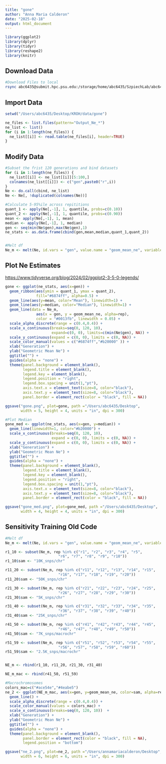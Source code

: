 ```yaml
---
title: "gone"
author: "Anna Maria Calderon"
date: "2025-02-18"
output: html_document
---
```


```r
library(ggplot2)
library(dplyr)
library(tidyr)
library(reshape2)
library(knitr)
```

## Download Data

```bash
#Download Files to local
rsync abc6435@submit.hpc.psu.edu:/storage/home/abc6435/SzpiechLab/abc6435/KROH/data/gone/results/Ne/* /Users/abc6435/Desktop/KROH/data/gone
```

## Import Data

```r
setwd("/Users/abc6435/Desktop/KROH/data/gone")

ne_files <- list.files(pattern="Output_Ne_*")
ne_list <- list()
for (i in 1:length(ne_files)) {
  ne_list[[i]] <- read.table(ne_files[i], header=TRUE)
}

```

## Modify Data

```r
#Subset the frist 120 generations and bind datasets
for (i in 1:length(ne_files)) {
  ne_list[[i]] <- ne_list[[i]][5:100,]
  colnames(ne_list[[i]]) <- c("gen",paste0("r",i))
}
Ne <- do.call(cbind, ne_list)
Ne <- Ne[, !duplicated(colnames(Ne))]

#Calculate 5-95%ile across repititions
quant_1 <- apply(Ne[,-1], 1, quantile, probs=c(0.10))
quant_2 <- apply(Ne[,-1], 1, quantile, probs=c(0.90))
mean <- apply(Ne[,-1], 1, mean)
median <- apply(Ne[,-1], 1, median)
gen <- seq(min(Ne$gen),max(Ne$gen),1)
ne_stats <- as.data.frame(cbind(gen,mean,median,quant_1,quant_2))


#Melt df
Ne_m <- melt(Ne, id.vars = "gen", value.name = "geom_mean_ne", variable.name = "rep")
```

## Plot Ne Estimates

<https://www.tidyverse.org/blog/2024/02/ggplot2-3-5-0-legends/>

```r
gone <- ggplot(ne_stats, aes(x=gen)) + 
  geom_ribbon(aes(ymin = quant_1, ymax = quant_2), 
              fill="#6874ff", alpha=0.5) +
  geom_line(aes(y=mean, color="Mean"), linewidth=1) +
  geom_line(aes(y=median, color="Median"), linewidth=1) +
  geom_line(data = Ne_m, 
              aes(x = gen, y = geom_mean_ne, alpha=rep), 
              color = "#0013fb", linewidth = 0.05) +
  scale_alpha_discrete(range = c(0.4,0.4)) +
  scale_x_continuous(breaks=seq(0, 120, 10),
                     expand=c(0, 0), limits=c(min(Ne$gen), NA)) +
  scale_y_continuous(expand = c(0, 0), limits = c(0, NA)) +
  scale_color_manual(values = c("#6874ff","#b20000" )) +
  xlab("Generation") +
  ylab("Geometric Mean Ne") +
  ggtitle("") +
  guides(alpha = "none") +
  theme(panel.background = element_blank(),
        legend.title = element_blank(),
        legend.key = element_blank(),
        legend.position = "right", 
        legend.box.spacing = unit(1,"pt"),
        axis.text.x = element_text(size=8, color="black"),
        axis.text.y = element_text(size=8, color="black"),
        panel.border = element_rect(color = "black", fill = NA))

ggsave("gone.png", plot=gone, path ="/Users/abc6435/Desktop",
       width = 5, height = 4, units = "in", dpi = 300)

#Plot Median
gone_med <- ggplot(ne_stats, aes(x=gen, y=median)) + 
  geom_line(linewidth=1, color="#b20000") +
  scale_x_continuous(breaks=seq(0, 120, 10),
                     expand = c(0, 0), limits = c(0, NA)) +
  scale_y_continuous(expand = c(0, 0), limits = c(0, NA)) +
  xlab("Generation") +
  ylab("Geometric Mean Ne") +
  ggtitle("") +
  guides(alpha = "none") +
  theme(panel.background = element_blank(),
        legend.title = element_blank(),
        legend.key = element_blank(),
        legend.position = "right", 
        legend.box.spacing = unit(1,"pt"),
        axis.text.x = element_text(size=8, color="black"),
        axis.text.y = element_text(size=8, color="black"),
        panel.border = element_rect(color = "black", fill = NA))

ggsave("gone_med.png", plot=gone_med, path ="/Users/abc6435/Desktop",
       width = 4, height = 4, units = "in", dpi = 300)

```

## Sensitivity Training Old Code

```r
#Melt df
Ne_m <- melt(Ne, id.vars = "gen", value.name = "geom_mean_ne", variable.name = "rep")

r1_10 <- subset(Ne_m, rep %in% c("r1", "r2", "r3", "r4", "r5", 
                        "r6", "r7", "r8", "r9", "r10"))
r1_10$sam <- "10K_snps/chr"

r11_20 <- subset(Ne_m, rep %in% c("r11", "r12", "r13", "r14", "r15", 
                        "r16", "r17", "r18", "r19", "r20"))
r11_20$sam <- "50K_snps/chr"

r21_30 <- subset(Ne_m, rep %in% c("r21", "r22", "r23", "r24", "r25", 
                        "r26", "r27", "r28", "r29", "r30"))
r21_30$sam <- "5K_snps/chr"

r31_40 <- subset(Ne_m, rep %in% c("r31", "r32", "r33", "r34", "r35", 
                        "r36", "r37", "r38", "r39", "r40"))
r31_40$sam <- "25K_snps/chr"

r41_50 <- subset(Ne_m, rep %in% c("r41", "r42", "r43", "r44", "r45", 
                        "r46", "r47", "r48", "r49", "r50"))
r41_50$sam <- "7K_snps/macrochr"

r51_59 <- subset(Ne_m, rep %in% c("r51", "r52", "r53", "r54", "r55", 
                        "r56", "r57", "r58", "r59", "r60"))
r51_59$sam <- "2.5K_snps/macrochr"


NE_m <- rbind(r1_10, r11_20, r21_30, r31_40)

NE_m_mac <- rbind(r41_50, r51_59)
```

```r
#Macrochromosomes
colors_mac=c("#ace54e","#4eabe5")
ne_2 <- ggplot(NE_m_mac, aes(x=gen, y=geom_mean_ne, color=sam, alpha=rep)) + 
  geom_line() +
  scale_alpha_discrete(range = c(0.4,0.4)) +
  scale_color_manual(values = colors_mac) +
  scale_x_continuous(breaks=seq(0, 120, 10))  +
  xlab("Generation") +
  ylab("Geometric Mean Ne") +
  ggtitle("") +
  guides(alpha = "none") +
  theme(panel.background = element_blank(),
        panel.border = element_rect(color = "black", fill = NA),
        legend.position = "bottom")

ggsave("ne_2.png", plot=ne_2, path ="/Users/annamariacalderon/Desktop",
       width = 6, height = 6, units = "in", dpi = 300)
```
